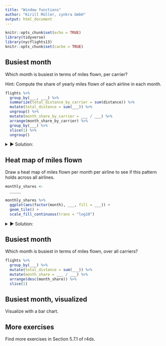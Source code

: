 ```yaml
---
title: "Window functions"
author: "Kirill Müller, cynkra GmbH"
output: html_document
---
```


```r
knitr::opts_chunk$set(echo = TRUE)
library(tidyverse)
library(nycflights13)
knitr::opts_chunk$set(cache = TRUE)
```

## Busiest month

Which month is busiest in terms of miles flown, per carrier?

Hint: Compute the share of yearly miles flown of each airline in each month.

```r
flights %>%
  group_by(___, ___) %>%
  summarize(total_distance_by_carrier = sum(distance)) %>%
  mutate(total_distance = sum(___)) %>%
  ungroup() %>%
  mutate(month_share_by_carrier = ___ / ___) %>% 
  arrange(month_share_by_carrier) %>% 
  group_by(___) %>%
  slice(1) %>%
  ungroup()
```

<details>
<summary>&#x25BA; Solution:</summary>
```r
monthly_shares <-
  flights %>%
  group_by(carrier, month) %>%
  summarize(distance = sum(distance)) %>%
  mutate(total_distance = sum(distance)) %>%
  ungroup() %>%
  mutate(month_share_by_carrier = distance / total_distance)

monthly_shares %>%
  arrange(month_share_by_carrier) %>% 
  group_by(carrier) %>%
  slice(1) %>%
  ungroup()
```
</details>

## Heat map of miles flown

Draw a heat map of miles flown per month per airline to see if this pattern holds across all airlines.

```r
monthly_shares <-
  _____

monthly_shares %>%
  ggplot(aes(factor(month), ___, fill = ___)) +
  geom_tile() +
  scale_fill_continuous(trans = "log10")
```

<details>
<summary>&#x25BA; Solution:</summary>
```r
monthly_shares %>% 
  ggplot(aes(factor(month), carrier, fill = month_share)) +
  geom_tile() +
  scale_fill_continuous(trans = "log10")
```
</details>

## Busiest month

Which month is busiest in terms of miles flown, over all carriers?

```r
flights %>%
  group_by(___) %>%
  mutate(total_distance = sum(___)) %>%
  mutate(month_share = ___ / ___) %>% 
  arrange(desc(month_share)) %>%
  slice(1)
```

## Busiest month, visualized

Visualize with a bar chart.

## More exercises

Find more exercises in Section 5.7.1 of r4ds.
